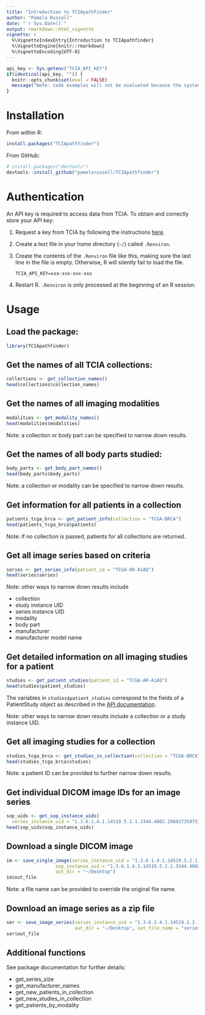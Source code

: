 ```yaml
---
title: "Introduction to TCIApathfinder"
author: "Pamela Russell"
date: "`r Sys.Date()`"
output: rmarkdown::html_vignette
vignette: >
  %\VignetteIndexEntry{Introduction to TCIApathfinder}
  %\VignetteEngine{knitr::rmarkdown}
  %\VignetteEncoding{UTF-8}
---
```


```r
api_key <- Sys.getenv("TCIA_API_KEY")
if(identical(api_key, "")) {
  knitr::opts_chunk$set(eval = FALSE)
  message("Note: code examples will not be evaluated because the system does not have a valid API key installed.")
}
```

# Installation

From within R:

```r
install.packages("TCIApathfinder")
```

From GitHub:

```r
# install.packages("devtools")
devtools::install_github("pamelarussell/TCIApathfinder")
```

# Authentication

An API key is required to access data from TCIA. To obtain and correctly store your API key:

1. Request a key from TCIA by following the instructions [here](https://wiki.cancerimagingarchive.net/display/Public/TCIA+Programmatic+Interface+%28REST+API%29+Usage+Guide).

2. Create a text file in your home directory (`~/`) called `.Renviron`. 

3. Create the contents of the `.Renviron` file like this, making sure the last line in the file is empty. Otherwise, R will silently fail to load the file.
  
    ```
    TCIA_API_KEY=xxx-xxx-xxx-xxx
    
    ```

4. Restart R. `.Renviron` is only processed at the beginning of an R session.


# Usage

## Load the package:

```r
library(TCIApathfinder)
```

## Get the names of all TCIA collections:

```r
collections <- get_collection_names()
head(collections$collection_names)
```

## Get the names of all imaging modalities

```r
modalities <- get_modality_names()
head(modalities$modalities)
```

Note: a collection or body part can be specified to narrow down results.

## Get the names of all body parts studied:

```r
body_parts <- get_body_part_names()
head(body_parts$body_parts)
```

Note: a collection or modality can be specified to narrow down results.

## Get information for all patients in a collection

```r
patients_tcga_brca <- get_patient_info(collection = "TCGA-BRCA")
head(patients_tcga_brca$patients)
```

Note: if no collection is passed, patients for all collections are returned.

## Get all image series based on criteria

```r
series <- get_series_info(patient_id = "TCGA-AR-A1AQ")
head(series$series)
```

Note: other ways to narrow down results include

- collection
- study instance UID
- series instance UID
- modality
- body part
- manufacturer
- manufacturer model name

## Get detailed information on all imaging studies for a patient

```r
studies <- get_patient_studies(patient_id = "TCGA-AR-A1AQ")
head(studies$patient_studies)
```

The variables in `studies$patient_studies` correspond to the fields of a PatientStudy object
as described in the [API documentation](https://wiki.cancerimagingarchive.net/display/Public/TCIA+API+Return+Values).

Note: other ways to narrow down results include a collection or a study instance UID.

## Get all imaging studies for a collection

```r
studies_tcga_brca <- get_studies_in_collection(collection = "TCGA-BRCA")
head(studies_tcga_brca$studies)
```

Note: a patient ID can be provided to further narrow down results.

## Get individual DICOM image IDs for an image series

```r
sop_uids <- get_sop_instance_uids(
  series_instance_uid = "1.3.6.1.4.1.14519.5.2.1.3344.4002.298037359751562809791703106256")
head(sop_uids$sop_instance_uids)
```

## Download a single DICOM image

```r
im <- save_single_image(series_instance_uid = "1.3.6.1.4.1.14519.5.2.1.3344.4002.298037359751562809791703106256",
                  sop_instance_uid = "1.3.6.1.4.1.14519.5.2.1.3344.4002.113224119964450170072494597907",
                  out_dir = "~/Desktop")
im$out_file
```

Note: a file name can be provided to override the original file name.

## Download an image series as a zip file

```r
ser <- save_image_series(series_instance_uid = "1.3.6.1.4.1.14519.5.2.1.3344.4002.298037359751562809791703106256",
                         out_dir = "~/Desktop", out_file_name = "series.zip")
ser$out_file
```

## Additional functions

See package documentation for further details:

- get_series_size
- get_manufacturer_names
- get_new_patients_in_collection
- get_new_studies_in_collection
- get_patients_by_modality
